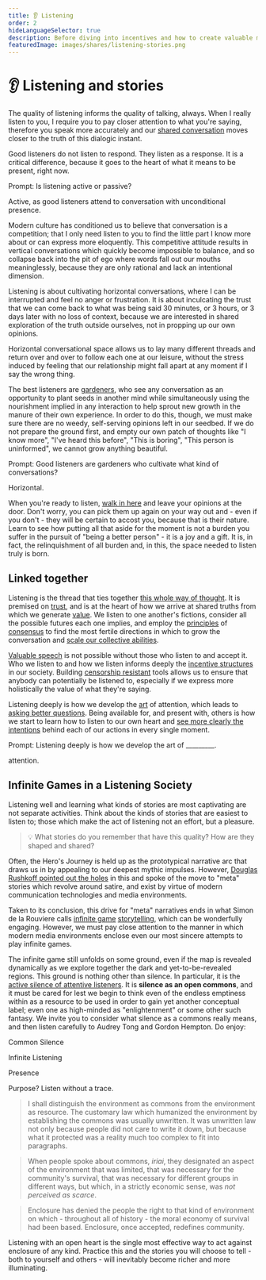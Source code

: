 ```yaml
---
title: 👂 Listening
order: 2
hideLanguageSelector: true
description: Before diving into incentives and how to create valuable mechanisms, let's take a moment to retrace some important personal concepts from earlier in the course.
featuredImage: images/shares/listening-stories.png
---
```


# 👂 Listening and stories

<AudioPlayer src="https://kernel-audio.s3.amazonaws.com/M5E2+-+Listening.mp3"/>

The quality of listening informs the quality of talking, always. When I really listen to you, I 
require you to pay closer attention to what you're saying, therefore you speak more accurately 
and our [shared conversation](/learn/module-0/conversation/) moves closer to the truth of this 
dialogic instant. 

Good listeners do not listen to respond. They listen as a response. It is a critical difference, 
because it goes to the heart of what it means to be present, right now. 

<Flash>

<Card>

Prompt: Is listening active or passive?

Active, as good listeners attend to conversation with unconditional presence.

</Card>

</Flash>

Modern culture has conditioned us to believe that conversation is a competition; that I only 
need listen to you to find the little part I know more about or can express more eloquently. 
This competitive attitude results in vertical conversations which quickly become impossible to 
balance, and so collapse back into the pit of ego where words fall out our mouths meaninglessly, 
because they are only rational and lack an intentional dimension.

Listening is about cultivating horizontal conversations, where I can be interrupted and feel no 
anger or frustration. It is about inculcating the trust that we can come back to what was being 
said 30 minutes, or 3 hours, or 3 days later with no loss of context, because we are interested 
in shared exploration of the truth outside ourselves, not in propping up our own opinions. 

Horizontal conversational space allows us to lay many different threads and return over and over 
to follow each one at our leisure, without the stress induced by feeling that our relationship 
might fall apart at any moment if I say the wrong thing.

The best listeners are [gardeners](/learn/module-4/the-garden/#growing-hope), who see any 
conversation as an opportunity to plant seeds in another mind while simultaneously using the 
nourishment implied in any interaction to help sprout new growth 
in <Link to="https://www.goodreads.com/book/show/1044900.Meditation_in_Action" >the manure of their own experience</Link>. 
In order to do this, though, we must make sure there are no weedy, self-serving opinions left in 
our seedbed. If we do not prepare the ground first, and empty our own patch of thoughts like 
"I know more", "I've heard this before", "This is boring", "This person is uninformed", we 
cannot grow anything beautiful.

<Flash>

<Card>

Prompt: Good listeners are gardeners who cultivate what kind of conversations?

Horizontal.

</Card>

</Flash>

When you're ready to listen, [walk in here](https://kortina.nyc/essays/old-castle-by-the-river-in-the-middle-of-a-forest/) and leave your opinions at the door. Don't worry, you can pick them up again on your way out and - even if you don't - they will be certain to accost you, because that is their nature. Learn to see how putting all that aside for the moment is not a burden you suffer in the pursuit of "being a better person" - it is a joy and a gift. It is, in fact, the relinquishment of all burden and, in this, the space needed to listen truly is born.

## Linked together

Listening is the thread that ties together [this whole way of thought](/learn/module-0/play-of-pattern/). It is premised on [trust](/learn/module-0/trust/), and is at the heart of how we arrive at shared truths from which we generate [value](/learn/module-1/value/). We listen to one another's fictions, consider all the possible futures each one implies, and employ the [principles](/conversation) of [consensus](/learn/module-4/consensus/#funded-code-running-consensus) to find the most fertile directions in which to grow the conversation and [scale our collective abilities](/learn/module-7/scale-ability). 

[Valuable speech](/learn/module-2/money-speech/) is not possible without those who listen to and 
accept it. Who we listen to and how we listen informs deeply the [incentive structures](/learn/module-5/incentives) in our society. Building [censorship resistant](/learn/module-6/censorship-resistance) tools allows us to ensure that anybody can potentially be listened to, especially if we express more holistically the value of what they're saying. 

Listening deeply is how we develop the [art](/learn/module-4/art/) of attention, which leads 
to [asking better questions](/learn/module-2/better-questions/). Being available for, and 
present with, others is how we start to learn how to listen to our own heart and [see more clearly the intentions](/learn/module-3/intention/) behind each of our actions in every single moment.

<Flash>

<Card>

Prompt: Listening deeply is how we develop the art of \_\_\_\_\_\_\_\_\_.

attention.

</Card>

</Flash>

## Infinite Games in a Listening Society

Listening well and learning what kinds of stories are most captivating are not separate activities. Think about the kinds of stories that are easiest to listen to; those which make the act of listening not an effort, but a pleasure. 

> 💡 What stories do you remember that have this quality? How are they shaped and shared?

Often, the Hero's Journey is held up as the prototypical narrative arc that draws us in by appealing to our deepest mythic impulses. However, [Douglas Rushkoff pointed out the holes](/learn/module-3/time/#media-environments) in this and spoke of the move to "meta" stories which revolve around satire, and exist by virtue of modern communication technologies and media environments.

Taken to its conclusion, this drive for "meta" narratives ends in what Simon de la Rouviere calls [infinite game](https://blog.simondlr.com/posts/infinite-game-storytelling) [storytelling](https://blog.simondlr.com/posts/infinite-stories-in-blockchains), which can be wonderfully engaging. However, we must pay close attention to the manner in which modern media environments enclose even our most sincere attempts to play infinite games.

The infinite game still unfolds on some ground, even if the map is revealed dynamically as we explore together the dark and yet-to-be-revealed regions. This ground is nothing other than silence. In particular, it is the [active silence of attentive listeners](https://quaker.org/silence-and-worship/). It is **silence as an open commons**, and it must be cared for lest we begin to think even of the endless emptiness within as a resource to be used in order to gain yet another conceptual label; even one as high-minded as "enlightenment" or some other such fantasy. We invite you to consider what silence as a commons really means, and then listen carefully to Audrey Tong and Gordon Hempton. Do enjoy:

<List>

<Link to="https://dlc.dlib.indiana.edu/dlc/bitstream/handle/10535/5962/Silence%252520is%252520a%252520Commons.html?sequence=1&isAllowed=y">

Common Silence

</Link>

<Link to="https://www.humanetech.com/podcast/23-digital-democracy-is-within-reach">

Infinite Listening

</Link>

<Link to="https://www.youtube.com/watch?v=qUxMdYhipvQ">

Presence

</Link>

<Link to="https://www.stoepzen.co.za/talks/2016-freedom-day/Freedom-Day-2016-25-April.mp3">

Purpose? Listen without a trace.

</Link>

</List>

> I shall distinguish the environment as commons from the environment as resource. The customary law which humanized the environment by establishing the commons was usually unwritten. It was unwritten law not only because people did not care to write it down, but because what it protected was a reality much too complex to fit into paragraphs. 

> When people spoke about commons, _iriai_, they designated an aspect of the environment that was limited, that was necessary for the community's survival, that was necessary for different groups in different ways, but which, in a strictly economic sense, was _not perceived as scarce_.

> Enclosure has denied the people the right to that kind of environment on which - throughout all of history - the moral economy of survival had been based. Enclosure, once accepted, redefines community.

Listening with an open heart is the single most effective way to act against enclosure of any kind. Practice this and the stories you will choose to tell - both to yourself and others - will inevitably become richer and more illuminating.
